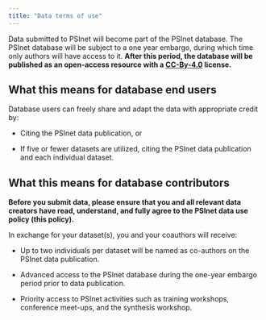 ```yaml
---
title: "Data terms of use"
---
```


Data submitted to PSInet will become part of the PSInet database. The PSInet database will be subject to a one year embargo, during which time only authors will have access to it. **After this period, the database will be published as an open-access resource with a [CC-By-4.0](https://creativecommons.org/licenses/by/4.0/) license.** 

## **What this means for database end users**

Database users can freely share and adapt the data with appropriate credit by:

-   Citing the PSInet data publication, or 

-   If five or fewer datasets are utilized, citing the PSInet data publication and each individual dataset. 

## **What this means for database contributors**

**Before you submit data, please ensure that you and all relevant data creators have read, understand, and fully agree to the PSInet data use policy (this policy).**

In exchange for your dataset(s), you and your coauthors will receive:

-   Up to two individuals per dataset will be named as co-authors on the PSInet data publication.

-   Advanced access to the PSInet database during the one-year embargo period prior to data publication.

-   Priority access to PSInet activities such as training workshops, conference meet-ups, and the synthesis workshop.
